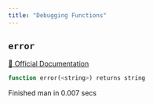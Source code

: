 ```yaml
---
title: "Debugging Functions"
---
```


## `error`
[🔗 Official Documentation](https://cloud.google.com/bigquery/docs/reference/standard-sql/debugging_functions#error)

```sql
function error(<string>) returns string
```


   Finished man in 0.007 secs

